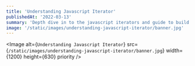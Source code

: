 ```yaml
---
title: 'Understanding Javascript Iterator'
publishedAt: '2022-03-13'
summary: 'Depth dive in to the javascript iterators and guide to build our own custom javascript iterator'
image: '/static/images/understanding-javascript-iterator/banner.jpg'
---
```


<Image
  alt={`Understanding Javascript Iterator`}
  src={`/static/images/understanding-javascript-iterator/banner.jpg`}
  width={1200}
  height={630}
  priority
/>

